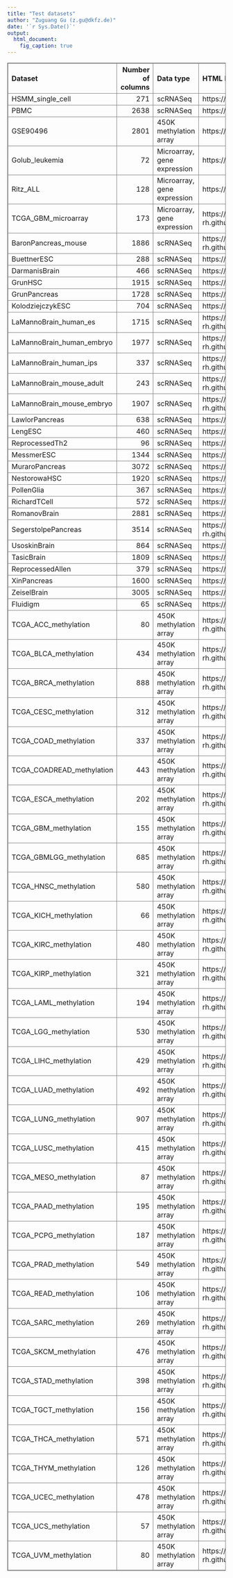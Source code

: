 ```yaml
---
title: "Test datasets"
author: "Zuguang Gu (z.gu@dkfz.de)"
date: '`r Sys.Date()`'
output:
  html_document:
    fig_caption: true
---
```


<style>
table, th, td {
	border: 1px solid grey;
}
.table thead tr th {
  border: 1px solid grey;
}
</style>

|Dataset                   | Number of columns|Data type                   |HTML Report                                          |Data source                                                                        |
|:-------------------------|-----------------:|:---------------------------|:----------------------------------------------------|:----------------------------------------------------------------------------------|
|HSMM_single_cell          |               271|scRNASeq                    |https://cola-rh.github.io/HSMM_single_cell/          |https://bioconductor.org/packages/HSMMSingleCell/ |
|PBMC                      |              2638|scRNASeq                    |https://cola-rh.github.io/PBMC/                      |https://satijalab.org/seurat/articles/pbmc3k_tutorial.html                         |
|GSE90496                  |              2801|450K methylation array      |https://cola-rh.github.io/GSE90496/                  |https://www.ncbi.nlm.nih.gov/geo/query/acc.cgi?acc=GSE90496                        |
|Golub_leukemia            |                72|Microarray, gene expression |https://cola-rh.github.io/Golub_leukemia/            |https://bioconductor.org/packages/golubEsets/    |
|Ritz_ALL                  |               128|Microarray, gene expression |https://cola-rh.github.io/Ritz_ALL/                  |https://bioconductor.org/packages/ALL/            |
|TCGA_GBM_microarray       |               173|Microarray, gene expression |https://cola-rh.github.io/TCGA_GBM_microarray/       |https://gdc.cancer.gov/about-data/publications/gbm_exp                             |
|BaronPancreas_mouse       |              1886|scRNASeq                    |https://cola-rh.github.io/BaronPancreas_mouse/       |https://bioconductor.org/packages/scRNAseq/       |
|BuettnerESC               |               288|scRNASeq                    |https://cola-rh.github.io/BuettnerESC/               |https://bioconductor.org/packages/scRNAseq/       |
|DarmanisBrain             |               466|scRNASeq                    |https://cola-rh.github.io/DarmanisBrain/             |https://bioconductor.org/packages/scRNAseq/       |
|GrunHSC                   |              1915|scRNASeq                    |https://cola-rh.github.io/GrunHSC/                   |https://bioconductor.org/packages/scRNAseq/      |
|GrunPancreas              |              1728|scRNASeq                    |https://cola-rh.github.io/GrunPancreas/              |https://bioconductor.org/packages/scRNAseq/       |
|KolodziejczykESC          |               704|scRNASeq                    |https://cola-rh.github.io/KolodziejczykESC/          |https://bioconductor.org/packages/scRNAseq/       |
|LaMannoBrain_human_es     |              1715|scRNASeq                    |https://cola-rh.github.io/LaMannoBrain_human_es/     |https://bioconductor.org/packages/scRNAseq/       |
|LaMannoBrain_human_embryo |              1977|scRNASeq                    |https://cola-rh.github.io/LaMannoBrain_human_embryo/ |https://bioconductor.org/packages/scRNAseq/      |
|LaMannoBrain_human_ips    |               337|scRNASeq                    |https://cola-rh.github.io/LaMannoBrain_human_ips/    |https://bioconductor.org/packages/scRNAseq/        |
|LaMannoBrain_mouse_adult  |               243|scRNASeq                    |https://cola-rh.github.io/LaMannoBrain_mouse_adult/  |https://bioconductor.org/packages/scRNAseq/        |
|LaMannoBrain_mouse_embryo |              1907|scRNASeq                    |https://cola-rh.github.io/LaMannoBrain_mouse_embryo/ |https://bioconductor.org/packages/scRNAseq/        |
|LawlorPancreas            |               638|scRNASeq                    |https://cola-rh.github.io/LawlorPancreas/            |https://bioconductor.org/packages/scRNAseq/       |
|LengESC                   |               460|scRNASeq                    |https://cola-rh.github.io/LengESC/                   |https://bioconductor.org/packages/scRNAseq/        |
|ReprocessedTh2            |                96|scRNASeq                    |https://cola-rh.github.io/ReprocessedTh2/            |https://bioconductor.org/packages/scRNAseq/        |
|MessmerESC                |              1344|scRNASeq                    |https://cola-rh.github.io/MessmerESC/                |https://bioconductor.org/packages/scRNAseq/       |
|MuraroPancreas            |              3072|scRNASeq                    |https://cola-rh.github.io/MuraroPancreas/            |https://bioconductor.org/packages/scRNAseq/       |
|NestorowaHSC              |              1920|scRNASeq                    |https://cola-rh.github.io/NestorowaHSC/              |https://bioconductor.org/packages/scRNAseq/        |
|PollenGlia                |               367|scRNASeq                    |https://cola-rh.github.io/PollenGlia/                |https://bioconductor.org/packages/scRNAseq/        |
|RichardTCell              |               572|scRNASeq                    |https://cola-rh.github.io/RichardTCell/              |https://bioconductor.org/packages/scRNAseq/        |
|RomanovBrain              |              2881|scRNASeq                    |https://cola-rh.github.io/RomanovBrain/              |https://bioconductor.org/packages/scRNAseq/       |
|SegerstolpePancreas       |              3514|scRNASeq                    |https://cola-rh.github.io/SegerstolpePancreas/       |https://bioconductor.org/packages/scRNAseq/        |
|UsoskinBrain              |               864|scRNASeq                    |https://cola-rh.github.io/UsoskinBrain/              |https://bioconductor.org/packages/scRNAseq/       |
|TasicBrain                |              1809|scRNASeq                    |https://cola-rh.github.io/TasicBrain/                |https://bioconductor.org/packages/scRNAseq/       |
|ReprocessedAllen          |               379|scRNASeq                    |https://cola-rh.github.io/ReprocessedAllen/          |https://bioconductor.org/packages/scRNAseq/        |
|XinPancreas               |              1600|scRNASeq                    |https://cola-rh.github.io/XinPancreas/               |https://bioconductor.org/packages/scRNAseq/        |
|ZeiselBrain               |              3005|scRNASeq                    |https://cola-rh.github.io/ZeiselBrain/               |https://bioconductor.org/packages/scRNAseq/        |
|Fluidigm                  |                65|scRNASeq                    |https://cola-rh.github.io/Fluidigm/                  |https://bioconductor.org/packages/scRNAseq/        |
|TCGA_ACC_methylation      |                80|450K methylation array      |https://cola-rh.github.io/TCGA_ACC_methylation/      |https://xenabrowser.net/datapages/?hub=https://tcga.xenahubs.net:443               |
|TCGA_BLCA_methylation     |               434|450K methylation array      |https://cola-rh.github.io/TCGA_BLCA_methylation/     |https://xenabrowser.net/datapages/?hub=https://tcga.xenahubs.net:443               |
|TCGA_BRCA_methylation     |               888|450K methylation array      |https://cola-rh.github.io/TCGA_BRCA_methylation/     |https://xenabrowser.net/datapages/?hub=https://tcga.xenahubs.net:443               |
|TCGA_CESC_methylation     |               312|450K methylation array      |https://cola-rh.github.io/TCGA_CESC_methylation/     |https://xenabrowser.net/datapages/?hub=https://tcga.xenahubs.net:443               |
|TCGA_COAD_methylation     |               337|450K methylation array      |https://cola-rh.github.io/TCGA_COAD_methylation/     |https://xenabrowser.net/datapages/?hub=https://tcga.xenahubs.net:443               |
|TCGA_COADREAD_methylation |               443|450K methylation array      |https://cola-rh.github.io/TCGA_COADREAD_methylation/ |https://xenabrowser.net/datapages/?hub=https://tcga.xenahubs.net:443               |
|TCGA_ESCA_methylation     |               202|450K methylation array      |https://cola-rh.github.io/TCGA_ESCA_methylation/     |https://xenabrowser.net/datapages/?hub=https://tcga.xenahubs.net:443               |
|TCGA_GBM_methylation      |               155|450K methylation array      |https://cola-rh.github.io/TCGA_GBM_methylation/      |https://xenabrowser.net/datapages/?hub=https://tcga.xenahubs.net:443               |
|TCGA_GBMLGG_methylation   |               685|450K methylation array      |https://cola-rh.github.io/TCGA_GBMLGG_methylation/   |https://xenabrowser.net/datapages/?hub=https://tcga.xenahubs.net:443               |
|TCGA_HNSC_methylation     |               580|450K methylation array      |https://cola-rh.github.io/TCGA_HNSC_methylation/     |https://xenabrowser.net/datapages/?hub=https://tcga.xenahubs.net:443               |
|TCGA_KICH_methylation     |                66|450K methylation array      |https://cola-rh.github.io/TCGA_KICH_methylation/     |https://xenabrowser.net/datapages/?hub=https://tcga.xenahubs.net:443               |
|TCGA_KIRC_methylation     |               480|450K methylation array      |https://cola-rh.github.io/TCGA_KIRC_methylation/     |https://xenabrowser.net/datapages/?hub=https://tcga.xenahubs.net:443               |
|TCGA_KIRP_methylation     |               321|450K methylation array      |https://cola-rh.github.io/TCGA_KIRP_methylation/     |https://xenabrowser.net/datapages/?hub=https://tcga.xenahubs.net:443               |
|TCGA_LAML_methylation     |               194|450K methylation array      |https://cola-rh.github.io/TCGA_LAML_methylation/     |https://xenabrowser.net/datapages/?hub=https://tcga.xenahubs.net:443               |
|TCGA_LGG_methylation      |               530|450K methylation array      |https://cola-rh.github.io/TCGA_LGG_methylation/      |https://xenabrowser.net/datapages/?hub=https://tcga.xenahubs.net:443               |
|TCGA_LIHC_methylation     |               429|450K methylation array      |https://cola-rh.github.io/TCGA_LIHC_methylation/     |https://xenabrowser.net/datapages/?hub=https://tcga.xenahubs.net:443               |
|TCGA_LUAD_methylation     |               492|450K methylation array      |https://cola-rh.github.io/TCGA_LUAD_methylation/     |https://xenabrowser.net/datapages/?hub=https://tcga.xenahubs.net:443               |
|TCGA_LUNG_methylation     |               907|450K methylation array      |https://cola-rh.github.io/TCGA_LUNG_methylation/     |https://xenabrowser.net/datapages/?hub=https://tcga.xenahubs.net:443               |
|TCGA_LUSC_methylation     |               415|450K methylation array      |https://cola-rh.github.io/TCGA_LUSC_methylation/     |https://xenabrowser.net/datapages/?hub=https://tcga.xenahubs.net:443               |
|TCGA_MESO_methylation     |                87|450K methylation array      |https://cola-rh.github.io/TCGA_MESO_methylation/     |https://xenabrowser.net/datapages/?hub=https://tcga.xenahubs.net:443               |
|TCGA_PAAD_methylation     |               195|450K methylation array      |https://cola-rh.github.io/TCGA_PAAD_methylation/     |https://xenabrowser.net/datapages/?hub=https://tcga.xenahubs.net:443               |
|TCGA_PCPG_methylation     |               187|450K methylation array      |https://cola-rh.github.io/TCGA_PCPG_methylation/     |https://xenabrowser.net/datapages/?hub=https://tcga.xenahubs.net:443               |
|TCGA_PRAD_methylation     |               549|450K methylation array      |https://cola-rh.github.io/TCGA_PRAD_methylation/     |https://xenabrowser.net/datapages/?hub=https://tcga.xenahubs.net:443               |
|TCGA_READ_methylation     |               106|450K methylation array      |https://cola-rh.github.io/TCGA_READ_methylation/     |https://xenabrowser.net/datapages/?hub=https://tcga.xenahubs.net:443               |
|TCGA_SARC_methylation     |               269|450K methylation array      |https://cola-rh.github.io/TCGA_SARC_methylation/     |https://xenabrowser.net/datapages/?hub=https://tcga.xenahubs.net:443               |
|TCGA_SKCM_methylation     |               476|450K methylation array      |https://cola-rh.github.io/TCGA_SKCM_methylation/     |https://xenabrowser.net/datapages/?hub=https://tcga.xenahubs.net:443               |
|TCGA_STAD_methylation     |               398|450K methylation array      |https://cola-rh.github.io/TCGA_STAD_methylation/     |https://xenabrowser.net/datapages/?hub=https://tcga.xenahubs.net:443               |
|TCGA_TGCT_methylation     |               156|450K methylation array      |https://cola-rh.github.io/TCGA_TGCT_methylation/     |https://xenabrowser.net/datapages/?hub=https://tcga.xenahubs.net:443               |
|TCGA_THCA_methylation     |               571|450K methylation array      |https://cola-rh.github.io/TCGA_THCA_methylation/     |https://xenabrowser.net/datapages/?hub=https://tcga.xenahubs.net:443               |
|TCGA_THYM_methylation     |               126|450K methylation array      |https://cola-rh.github.io/TCGA_THYM_methylation/     |https://xenabrowser.net/datapages/?hub=https://tcga.xenahubs.net:443               |
|TCGA_UCEC_methylation     |               478|450K methylation array      |https://cola-rh.github.io/TCGA_UCEC_methylation/     |https://xenabrowser.net/datapages/?hub=https://tcga.xenahubs.net:443               |
|TCGA_UCS_methylation      |                57|450K methylation array      |https://cola-rh.github.io/TCGA_UCS_methylation/      |https://xenabrowser.net/datapages/?hub=https://tcga.xenahubs.net:443               |
|TCGA_UVM_methylation      |                80|450K methylation array      |https://cola-rh.github.io/TCGA_UVM_methylation/      |https://xenabrowser.net/datapages/?hub=https://tcga.xenahubs.net:443